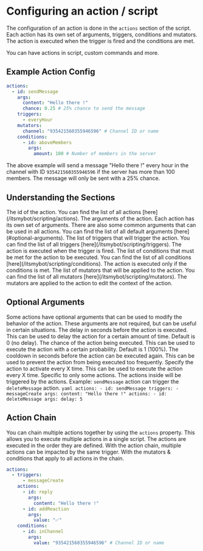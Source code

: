 # Configuring an action / script
The configuration of an action is done in the `actions` section of the script. Each action has its own set of arguments, triggers, conditions and mutators. The action is executed when the trigger is fired and the conditions are met.

You can have actions in script, custom commands and more.

## Example Action Config
```yaml
actions:
  - id: sendMessage
    args:
      content: "Hello there !"
      chance: 0.25 # 25% chance to send the message
    triggers:
      - everyHour
    mutators:
      channel: "935421560355946596" # Channel ID or name
    conditions:
      - id: aboveMembers
        args:
          amount: 100 # Number of members in the server
```
The above example will send a message "Hello there !" every hour in the channel with ID `935421560355946596` if the server has more than 100 members. The message will only be sent with a 25% chance.

## Understanding the Sections

<Properties>
  <Property name="id">
    The id of the action. You can find the list of all actions [here](/itsmybot/scripting/actions).
  </Property>
  <Property name="args">
    The arguments of the action. Each action has its own set of arguments. There are also some common arguments that can be used in all actions. You can find the list of all default arguments [here](#optional-arguments).
  </Property>
  <Property name="triggers">
    The list of triggers that will trigger the action. You can find the list of all triggers [here](/itsmybot/scripting/triggers). The action is executed when the trigger is fired.
  </Property>
  <Property name="conditions">
    The list of conditions that must be met for the action to be executed. You can find the list of all conditions [here](/itsmybot/scripting/conditions). The action is executed only if the conditions is met.
  </Property>
  <Property name="mutators">
    The list of mutators that will be applied to the action. You can find the list of all mutators [here](/itsmybot/scripting/mutators). The mutators are applied to the action to edit the context of the action.
  </Property>
</Properties>

## Optional Arguments
Some actions have optional arguments that can be used to modify the behavior of the action. These arguments are not required, but can be useful in certain situations.
<Properties>
  <Property name="delay">
    The delay in seconds before the action is executed. This can be used to delay the action for a certain amount of time. Default is 0 (no delay).
  </Property>
  <Property name="chance">
    The chance of the action being executed. This can be used to execute the action with a certain probability. Default is 1 (100%).
  </Property>
  <Property name="cooldown">
    The cooldown in seconds before the action can be executed again. This can be used to prevent the action from being executed too frequently.
  </Property>
  <Property name="every">
    Specify the action to activate every X time. This can be used to execute the action every X time.
  </Property>
  <Property name="actions">
    Specific to only some actions. The actions inside will be triggered by the actions. Example: `sendMessage` action can trigger the `deleteMessage` action.
    ```yaml
    actions:
      - id: sendMessage
        triggers:
          - messageCreate
        args:
          content: "Hello there !"
          actions:
            - id: deleteMessage
              args:
                delay: 5
    ```
  </Property>
</Properties>

## Action Chain
You can chain multiple actions together by using the `actions` property. This allows you to execute multiple actions in a single script. The actions are executed in the order they are defined.
With the action chain, multiple actions can be impacted by the same trigger. With the mutators & conditions that apply to all actions in the chain.
```yaml
actions:
  - triggers:
      - messageCreate
    actions:
      - id: reply
        args:
          content: "Hello there !"
      - id: addReaction
        args:
          value: "✅"
    conditions:
      - id: inChannel
        args:
          value: "935421560355946596" # Channel ID or name
```